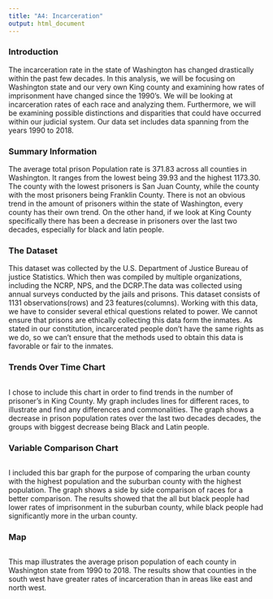 ```yaml
---
title: "A4: Incarceration"
output: html_document
---
```


### Introduction


The incarceration rate in the state of Washington has changed drastically within the past few decades. In this analysis, we will
be focusing on Washington state and our very own King county and examining how rates of imprisonment have changed since the
1990's. We will be looking at incarceration rates of each race and analyzing them. Furthermore, we will be examining possible
distinctions and disparities that could have occurred within our judicial system. Our data set includes data spanning from the
years 1990 to 2018.

### Summary Information


The average total prison Population rate is 371.83 across all counties in Washington. It ranges from the lowest being 39.93 and
the highest 1173.30. The county with the lowest prisoners is San Juan County, while the county with the most prisoners being
Franklin County. There is not an obvious trend in the amount of prisoners within the state of Washington, every county has their
own trend. On the other hand, if we look at King County specifically there has been a decrease in prisoners over the last two
decades, especially for black and latin people.

### The Dataset


This dataset was collected by the U.S. Department of Justice Bureau of justice Statistics. Which then was compiled by multiple
organizations, including the NCRP, NPS, and the DCRP.The data was collected using annual surveys conducted by the jails and
prisons. This dataset consists of 1131 observations(rows) and 23 features(columns). Working with this data, we have to consider
several ethical questions related to power. We cannot ensure that prisons are ethically collecting this data form the inmates.
As stated in our constitution, incarcerated people don't have the same rights as we do, so we can't ensure that the methods used
to obtain this data is favorable or fair to the inmates.


### Trends Over Time Chart


```r
```

I chose to include this chart in order to find trends in the number of prisoner's in King County. My graph includes lines for different races, to illustrate and find any differences and commonalities. The graph shows a decrease in prison population rates over the last two decades decades, the groups with biggest decrease being Black and Latin people.

### Variable Comparison Chart



```r
```

I included this bar graph for the purpose of comparing the urban county with the highest population and the suburban county with the highest population. The graph shows a side by side comparison of races for a better comparison. The results showed that the all but black people had lower rates of imprisonment in the suburban county, while black people had significantly more in the urban county.

### Map


```r
```

This map illustrates the average prison population of each county in Washington state from 1990 to 2018. The results show that counties in the south west have greater rates of incarceration than in areas like east and north west.
